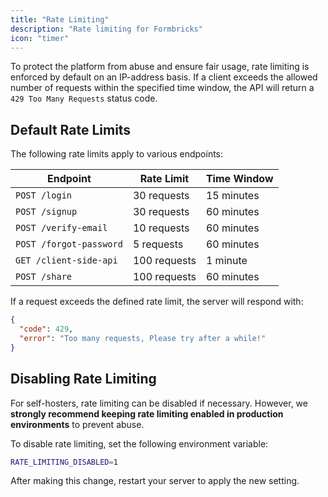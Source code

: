 ```yaml
---
title: "Rate Limiting"
description: "Rate limiting for Formbricks"
icon: "timer"
---
```


To protect the platform from abuse and ensure fair usage, rate limiting is enforced by default on an IP-address basis. If a client exceeds the allowed number of requests within the specified time window, the API will return a `429 Too Many Requests` status code.

## Default Rate Limits

The following rate limits apply to various endpoints:

| **Endpoint**            | **Rate Limit** | **Time Window** |
| ----------------------- | -------------- | --------------- |
| `POST /login`           | 30 requests    | 15 minutes      |
| `POST /signup`          | 30 requests    | 60 minutes      |
| `POST /verify-email`    | 10 requests    | 60 minutes      |
| `POST /forgot-password` | 5 requests     | 60 minutes      |
| `GET /client-side-api`  | 100 requests   | 1 minute        |
| `POST /share`           | 100 requests   | 60 minutes      |

If a request exceeds the defined rate limit, the server will respond with:

```json
{
  "code": 429,
  "error": "Too many requests, Please try after a while!"
}
```

## Disabling Rate Limiting

For self-hosters, rate limiting can be disabled if necessary. However, we **strongly recommend keeping rate limiting enabled in production environments** to prevent abuse.

To disable rate limiting, set the following environment variable:

```bash
RATE_LIMITING_DISABLED=1
```

After making this change, restart your server to apply the new setting.